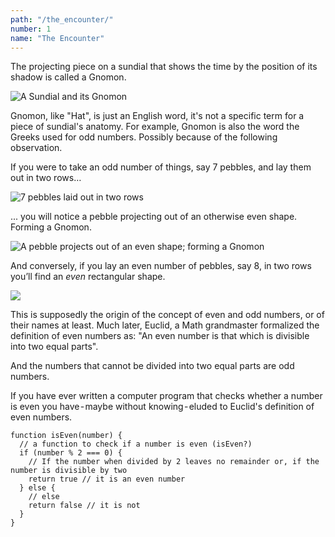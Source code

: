 ```yaml
---
path: "/the_encounter/"
number: 1
name: "The Encounter"
---
```


The projecting piece on a sundial that shows the time by the position of its shadow is called a Gnomon.

![A Sundial and its Gnomon](1.png)

Gnomon, like "Hat", is just an English word, it's not a specific term for a piece
of sundial's anatomy. For example, Gnomon is also the word the Greeks used for odd
numbers. Possibly because of the following observation.

If you were to take an odd number of things, say 7 pebbles, and lay them out in two rows…

![7 pebbles laid out in two rows](2.png)

... you will notice a pebble projecting out of an otherwise even shape. Forming a Gnomon.

![A pebble projects out of an even shape; forming a Gnomon](3.png)

And conversely, if you lay an even number of pebbles, say 8, in two rows you’ll find an _even_ rectangular shape.

![](4.png)

This is supposedly the origin of the concept of even and odd numbers, or of their names at least.
Much later, Euclid, a Math grandmaster formalized the definition of even numbers as: "An even number is that which is divisible into two equal parts".

And the numbers that cannot be divided into two equal parts are odd numbers.

If you have ever written a computer program that checks whether a number is even you have - maybe without knowing - eluded to Euclid's definition of even numbers.

```
function isEven(number) {
  // a function to check if a number is even (isEven?)
  if (number % 2 === 0) {
    // If the number when divided by 2 leaves no remainder or, if the number is divisible by two
    return true // it is an even number
  } else {
    // else
    return false // it is not
  }
}
```
